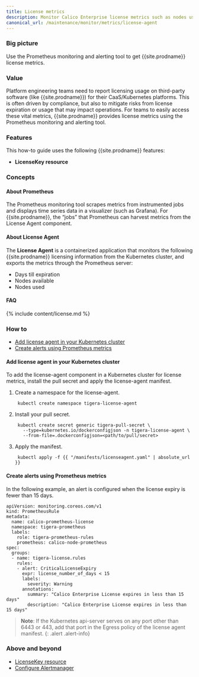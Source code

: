 ```yaml
---
title: License metrics
description: Monitor Calico Enterprise license metrics such as nodes used, nodes available, and days until license expires.
canonical_url: /maintenance/monitor/metrics/license-agent
---
```


### Big picture

Use the Prometheus monitoring and alerting tool to get {{site.prodname}} license metrics.

### Value

Platform engineering teams need to report licensing usage on third-party software (like {{site.prodname}}) for their CaaS/Kubernetes platforms. This is often driven by compliance, but also to mitigate risks from license expiration or usage that may impact operations. For teams to easily access these vital metrics, {{site.prodname}} provides license metrics using the Prometheus monitoring and alerting tool.

### Features

This how-to guide uses the following {{site.prodname}} features:

- **LicenseKey resource**

### Concepts

#### About Prometheus

The Prometheus monitoring tool scrapes metrics from instrumented jobs and displays time series data in a visualizer (such as Grafana). For {{site.prodname}}, the “jobs” that Prometheus can harvest metrics from the License Agent component.

#### About License Agent

The **License Agent** is a containerized application that monitors the following {{site.prodname}} licensing information from the Kubernetes cluster, and exports the metrics through the Prometheus server:

- Days till expiration
- Nodes available
- Nodes used

#### FAQ

{% include content/license.md %}

### How to

- [Add license agent in your Kubernetes cluster](#add-license-agent-in-your-kubernetes-cluster)
- [Create alerts using Prometheus metrics](#create-alerts-using-prometheus-metrics)

#### Add license agent in your Kubernetes cluster

To add the license-agent component in a Kubernetes cluster for license metrics, install the pull secret and apply the license-agent manifest. 

1. Create a namespace for the license-agent.
   ```
    kubectl create namespace tigera-license-agent
   ```
1. Install your pull secret.
   ```
    kubectl create secret generic tigera-pull-secret \
      --type=kubernetes.io/dockerconfigjson -n tigera-license-agent \
      --from-file=.dockerconfigjson=<path/to/pull/secret>
   ```
1. Apply the manifest.
   ```
    kubectl apply -f {{ "/manifests/licenseagent.yaml" | absolute_url }}
   ```

#### Create alerts using Prometheus metrics

In the following example, an alert is configured when the license expiry is fewer than 15 days.

```
apiVersion: monitoring.coreos.com/v1
kind: PrometheusRule
metadata:
  name: calico-prometheus-license
  namespace: tigera-prometheus
  labels:
    role: tigera-prometheus-rules
    prometheus: calico-node-prometheus
spec:
  groups:
  - name: tigera-license.rules
    rules:
    - alert: CriticalLicenseExpiry
      expr: license_number_of_days < 15
      labels:
        severity: Warning
      annotations:
        summary: "Calico Enterprise License expires in less than 15 days"
        description: "Calico Enterprise License expires in less than 15 days"
```

>**Note**: If the Kubernetes api-server serves on any port other than 6443 or 443, add that port in the Egress policy of the license agent manifest. 
{: .alert .alert-info}

### Above and beyond

- [LicenseKey resource]({{site.baseurl}}/reference/resources/licensekey)
- [Configure Alertmanager]({{site.baseurl}}/maintenance/monitor/prometheus/alertmanager)
